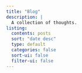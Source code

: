 ```yaml
---
title: "Blog"
description: |
  A collection of thoughts.
listing:
  contents: posts
  sort: "date desc"
  type: default
  categories: false
  sort-ui: false
  filter-ui: false
---
```



